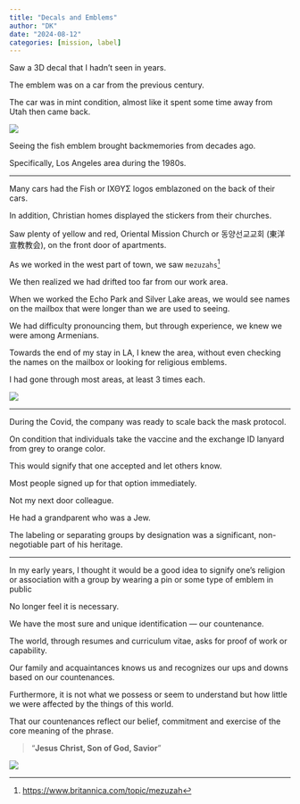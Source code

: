 ```yaml
---
title: "Decals and Emblems"
author: "DK"
date: "2024-08-12"
categories: [mission, label]
---
```


Saw a 3D decal that I hadn't seen in years.

The emblem was on a car from the previous century.

The car was in mint condition, almost like it spent some time away from Utah then came back.

![](20240812_085706~3.jpg)

Seeing the fish emblem brought backmemories from decades ago.

Specifically, Los Angeles area during the 1980s.

------------------------------------------------------------------------

Many cars had the Fish or ΙΧΘΥΣ logos emblazoned on the back of their cars.

In addition, Christian homes displayed the stickers from their churches.

Saw plenty of yellow and red, Oriental Mission Church or 동양선교교회 (東洋宣教教会), on the front door of apartments.

As we worked in the west part of town, we saw `mezuzahs`[^1]

[^1]: <https://www.britannica.com/topic/mezuzah>

We then realized we had drifted too far from our work area.

When we worked the Echo Park and Silver Lake areas, we would see names on the mailbox that were longer than we are used to seeing.

We had difficulty pronouncing them, but through experience, we knew we were among Armenians.

Towards the end of my stay in LA, I knew the area, without even checking the names on the mailbox or looking for religious emblems.

I had gone through most areas, at least 3 times each.

![](20240809_202104 Copy-EFFECTS.jpg)

------------------------------------------------------------------------

During the Covid, the company was ready to scale back the mask protocol.

On condition that individuals take the vaccine and the exchange ID lanyard from grey to orange color.

This would signify that one accepted and let others know.

Most people signed up for that option immediately.

Not my next door colleague.

He had a grandparent who was a Jew.

The labeling or separating groups by designation was a significant, non-negotiable part of his heritage.

------------------------------------------------------------------------

In my early years, I thought it would be a good idea to signify one's religion or association with a group by wearing a pin or some type of emblem in public

No longer feel it is necessary.

We have the most sure and unique identification — our countenance.

The world, through resumes and curriculum vitae, asks for proof of work or capability.

Our family and acquaintances knows us and recognizes our ups and downs based on our countenances.

Furthermore, it is not what we possess or seem to understand but how little we were affected by the things of this world.

That our countenances reflect our belief, commitment and exercise of the core meaning of the phrase.

> "**Jesus Christ, Son of God, Savior**"

![](20240808_075034.jpg)
